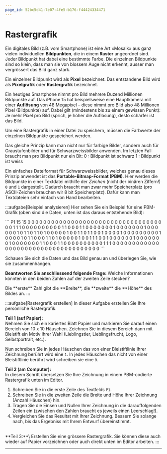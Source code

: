 ```yaml
---
page_id: 52bc5d41-7e07-4fe5-b176-f44424334471
---
```



# Rastergrafik
Ein digitales Bild (z.B. vom Smartphone) ist eine Art «Mosaik» aus ganz vielen individuellen **Bildpunkten**, die in einem **Raster** angeordnet sind. Jeder Bildpunkt hat dabei eine bestimmte Farbe. Die einzelnen Bildpunkte sind so klein, dass man sie von blossem Auge nicht erkennt, ausser man vergrössert das Bild ganz stark.

Ein einzelner Bildpunkt wird als **Pixel** bezeichnet. Das entstandene Bild wird als **Pixelgrafik** oder **Rastergrafik** bezeichnet.

Ein heutiges Smartphone nimmt pro Bild mehrere Duzend Millionen Bildpunkte auf. Das iPhone 15 hat beispielsweise eine Hauptkamera mit einer **Auflösung** von 48 Megapixel – diese nimmt pro Bild also 48 Millionen Pixel (Bildpunkte) auf. Dabei gilt (mindestens bis zu einem gewissen Punkt): Je mehr Pixel pro Bild (sprich, je höher die Auflösung), desto schärfer ist das Bild.

Um eine Rastergrafik in einer Datei zu speichern, müssen die Farbwerte der einzelnen Bildpunkte gespeichert werden.

Das gleiche Prinzip kann man nicht nur für farbige Bilder, sondern auch für Graustufenbilder und für Schwarzweissbilder anwenden. Im letzten Fall braucht man pro Bildpunkt nur ein Bit:
0
: Bildpunkt ist schwarz
1
: Bildpunkt ist weiss

Ein einfaches Dateiformat für Schwarzweissbilder, welches genau dieses Prinzip anwendet ist das **Portable-Bitmap-Format (PBM)**. Hier werden die Bildpunkte in einer Textdatei mithilfe der _Zeichen_ (nicht der binären Ziffern!) `0` und `1` dargestellt. Dadurch braucht man zwar mehr Speicherplatz (pro ASCII-Zeichen brauchen wir 8 bit Speicherplatz). Dafür kann man Textdateien sehr einfach von Hand bearbeiten.


:::aufgabe[Beispiel analysieren]
<TaskState id="cb8f590c-2538-4b3e-9704-1cae3ed2c411" />
Hier sehen Sie ein Beispiel für eine PBM-Grafik (oben sind die Daten, unten ist das daraus entstehende Bild):

<NetpbmEditor id="da167ea8-a316-40b6-be10-2d24c8223f96" readonly>
    ```
    P1
    15 15
    0 0 0 0 0 0 0 0 0 0 0 0 0 0 0
    0 0 0 0 0 0 0 0 0 0 0 0 0 0 0
    0 0 0 0 0 0 1 1 1 0 0 0 0 0 0
    0 0 0 0 1 1 0 0 0 1 1 0 0 0 0
    0 0 0 1 0 0 0 0 0 0 0 1 0 0 0
    0 0 0 1 0 1 1 0 1 1 0 1 0 0 0
    0 0 1 0 0 1 1 0 1 1 0 0 1 0 0
    0 0 1 0 0 0 0 0 0 0 0 0 1 0 0
    0 0 1 0 1 1 0 0 0 1 1 0 1 0 0
    0 0 0 1 0 0 1 1 1 0 0 1 0 0 0
    0 0 0 1 0 0 0 0 0 0 0 1 0 0 0
    0 0 0 0 1 1 0 0 0 1 1 0 0 0 0
    0 0 0 0 0 0 1 1 1 0 0 0 0 0 0
    0 0 0 0 0 0 0 0 0 0 0 0 0 0 0
    0 0 0 0 0 0 0 0 0 0 0 0 0 0 0
    ```
</NetpbmEditor>

Schauen Sie sich die Daten und das Bild genau an und überlegen Sie, wie sie zusammenhängen.

**Beantworten Sie anschliessend folgende Frage:** Welche Informationen könnten in den beiden Zahlen auf der zweiten Zeile stecken?

<QuillV2 id="d5a5548e-7602-47da-a0c1-623ceae6057d" />

<Solution id="cb3fc778-f2cd-4aaa-abaf-7ea9461e5eb1">
Die **erste** Zahl gibt die **Breite**, die **zweite** die **Höhe** des Bildes an.
</Solution>
:::

:::aufgabe[Rastergrafik erstellen]
<TaskState id="6dbee6c6-fcb3-4a69-8617-4df9bcf82bb3" />
In dieser Aufgabe erstellen Sie Ihre persönliche Rastergrafik.

**Teil 1 (auf Papier):**\
Nehmen Sie sich ein kariertes Blatt Papier und markieren Sie darauf einen Bereich von 10 x 10 Häuschen. Zeichnen Sie in diesem Bereich dann mit Bleistift ein Motiv Ihrer Wahl (Lieblingstier, Lieblingsfrucht, Logo, Selbstportrait, etc.).

Nun schreiben Sie in jedes Häuschen das von einer Bleistiftlinie Ihrer Zeichnung berührt wird eine `1`. In jedes Häuschen das nicht von einer Bleistiftlinie berührt wird schreiben sie eine `0`.

**Teil 2 (am Computer):**\
In diesem Schritt übersetzen Sie Ihre Zeichnung in einem PBM-codierte Rastergrafik unten im Editor.

1. Schreiben Sie in die erste Zeile des Textfelds `P1`.
2. Schreiben Sie in die zweiten Zeile die Breite und Höhe Ihrer Zeichnung (Anzahl Häuschen) hin.
3. Tragen Sie die Einsen und Nullen Ihrer Zeichnung in die darauffolgenden Zeilen ein (zwischen den Zahlen braucht es jeweils einen Leerschlag!).
4. Vergleichen Sie das Resultat mit Ihrer Zeichnung. Bessern Sie solange nach, bis das Ergebniss mit Ihrem Entwurf übereinstimmt.

<NetpbmEditor id="41c7d04f-8b18-4712-b666-e9250201ef15" />

<br />
**Teil 3:**\
Erstellen Sie eine grössere Rastergrafik. Sie können diese auch wieder auf Papier vorzeichnen oder auch direkt unten im Editor arbeiten.

<NetpbmEditor id="37a0d64e-1224-4d8f-9ded-e82cfabd6dfc" />
:::



---